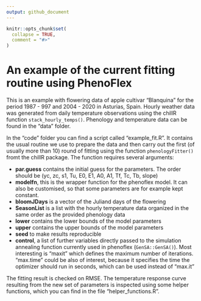```yaml
---
output: github_document
---
```


<!-- README.md is generated from README.Rmd. Please edit that file -->

```r
knitr::opts_chunk$set(
  collapse = TRUE,
  comment = "#>"
)
```

# An example of the current fitting routine using PhenoFlex

This is an example with flowering data of apple cultivar "Blanquina" for the period 1987 - 997 and 2004 - 2020 in Asturias, Spain. Hourly weather data was generated from daily temperature observations using the chillR function `stack_hourly_temps()`. Phenology and temperature data can be found in the "data" folder. 

In the "code" folder you can find a script called "example_fit.R". It contains the usual routine we use to prepare the data and then carry out the first (of usually more than 10) round of fitting using the function `phenologyFitter()` fromt the chillR package. The function requires several arguments: 

* __par.guess__ contains the initial guess for the parameters. The order should be (yc, zc, s1, Tu, E0, E1, A0, A1, Tf, Tc, Tb, slope)
* __modelfn__, this is the wrapper function for the phenoflex model. It can also be customised, so that some parameters are for example kept constant. 
* __bloomJDays__ is a vector of the Juliand days of the flowering
* __SeasonList__ is a list with the hourly temperature data organized in the same order as the provided phenology data
* __lower__ contains the lower bounds of the model parameters
* __upper__ contains the upper bounds of the model parameters
* __seed__ to make results reproducible
* __control__, a list of further variables directly passed to the simulation annealing function currently used in phenoflex (`GenSA::GenSA()`). Most interesting is 
"maxit" which defines the maximum number of iterations. "max.time" could be also of interest, because it specifies the time the optimizer should run in seconds, which can be used instead of "max.it"

The fitting result is checked on RMSE. The temperature response curve resulting from the new set of parameters is inspected using some helper functions, which you can find in the file "helper_functions.R".
